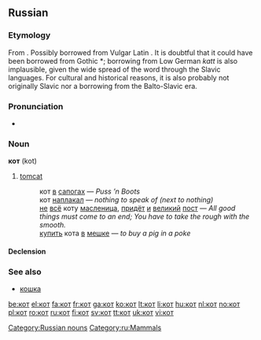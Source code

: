 {{also|kot|Kot|köt|kòt}}
==Russian==

===Etymology===
From {{proto|Slavic|kotъ|lang=ru}}. Possibly borrowed from Vulgar Latin {{term|cattus|lang=la}}. It is doubtful that it could have been borrowed from Gothic *{{Goth|𐌺𐌰𐍄𐍄𐍃}}; borrowing from Low German ''katt'' is also implausible, given the wide spread of the word through the Slavic languages. For cultural and historical reasons, it is also probably not originally Slavic nor a borrowing from the Balto-Slavic era.

===Pronunciation===
*{{audio|Ru-кот.ogg|audio}}

===Noun===
'''кот''' (kot) {{m}}

# [[tomcat]]
#:кот [[в]] [[сапог|сапогах]] — ''Puss ’n Boots''
#:кот [[наплакать|наплакал]] — ''nothing to speak of (next to nothing)''
#:[[не]] [[весь|всё]] коту [[масленица]], [[приходить|придёт]] [[и]] [[великий]] [[пост]] — ''All good things must come to an end; You have to take the rough with the smooth.''
#:[[покупать|купить]] кота [[в]] [[мешок|мешке]] — ''to buy a pig in a poke''

====Declension====
{{ru-noun-anim-2}}

===See also===
*[[кошка]]

[[Category:Russian nouns]]
[[Category:ru:Mammals]]

[[be:кот]]
[[el:кот]]
[[fa:кот]]
[[fr:кот]]
[[ga:кот]]
[[ko:кот]]
[[lt:кот]]
[[li:кот]]
[[hu:кот]]
[[nl:кот]]
[[no:кот]]
[[pl:кот]]
[[ro:кот]]
[[ru:кот]]
[[fi:кот]]
[[sv:кот]]
[[tt:кот]]
[[uk:кот]]
[[vi:кот]]